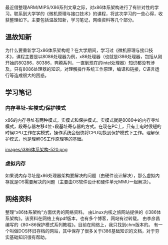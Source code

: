 最近借整理ARM/MIPS/X86系列文章之际，对x86体系架构进行了有针对性的学习。联系到大学学的《微机原理与接口技术》的课程，将这次学习的一些心得，收获整理如下。主要包括温故知新，学习笔记，网络资料等几个部分。

== 温故知新 ==
为什么要重新学习x86体系架构呢？在大学期间，学习过《微机原理与接口技术》，课程主要是以8086处理器为例，x86处理器（也就是i386处理器，包括从刚开始的80286，80386，奔腾系列，一直到现在的intel处理器）知识都没有涉及。只有8086处理器的知识，对理解操作系统工作原理，编译和链接，C语言运行等造成很大的困惑。

== 学习笔记 ==
=== 内存寻址-实模式/保护模式 ===
x86的内存寻址有两种模式，实模式和保护模式。实模式就是8086中的内存寻址模式，段寄存器左移4位+段基址寄存器的方式。在现在PC上，只有上电时很短的时候CPU工作在实模式，操作系统会很快将CPU切换到保护模式下工作。理解保护模式，也是理解OS工作原理等的基础。

[[images/i386体系架构-520.png]]

=== 虚拟内存 ===
如果说内存寻址是x86处理器架构要解决的问题（由硬件设计解决），那么虚拟内存就是OS需要解决的问题（主要由OS软件设计和硬件单元MMU一起解决）。

== 网络资料 ==
整理“x86体系架构“方面优秀的网络资料。
由Linux内核之旅网站提供的《i386体系架构》。该资料在网络上有pdf版本，也有多个博客，网站有过转载。
由李彦昌编写的《80×86保护模式系列教程》。目前在网络上，我只找到chm版本的。
有一个叫做DOS怀旧存档的网站，其中保存了很多关于i386基础知识的文档，对于夯实基础知识很有帮助。
